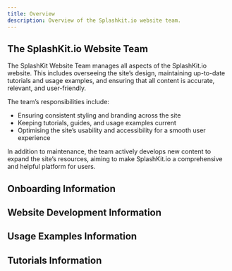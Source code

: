 ```yaml
---
title: Overview
description: Overview of the Splashkit.io website team.
---
```



## The SplashKit.io Website Team

The SplashKit Website Team manages all aspects of the SplashKit.io website. This includes overseeing
the site’s design, maintaining up-to-date tutorials and usage examples, and ensuring that all
content is accurate, relevant, and user-friendly.

The team’s responsibilities include:

- Ensuring consistent styling and branding across the site
- Keeping tutorials, guides, and usage examples current
- Optimising the site’s usability and accessibility for a smooth user experience

In addition to maintenance, the team actively develops new content to expand the site’s resources,
aiming to make SplashKit.io a comprehensive and helpful platform for users.

## Onboarding Information

<CardGrid>
  <LinkCard
    title="Getting Started with Starlight.io"
    description="The guide on how to get started with Starlight.io."
    href="/products/splashkit/02-setting-up"
  />
  <LinkCard
    title="Common Troubleshooting Tips"
    description="How to fix common issues that may arise."
    href="/products/splashkit/09-troubleshooting"
  />
  <LinkCard
    title="How to Create a Pull Request"
    description="The guide on how to create a pull request."
    href="/products/splashkit/04-pull-request"
  />
  <LinkCard
    title="Pull Request Template"
    description="The template for creating a pull request."
    href="/products/splashkit/05-pull-request-template"
  />
  <LinkCard
    title="Peer Review Guide"
    description="The guide on how to do a peer review."
    href="/products/splashkit/06-peer-review"
  />
  <LinkCard
    title="Planner Board Etiquette"
    description="The guide on how to use the planner board within the SplashKit team."
    href="/products/splashkit/08-planner-board"
  />
</CardGrid>

## Website Development Information

<CardGrid>
  <LinkCard
    title="Website Development Overview"
    description="The overview of the SplashKit website development."
    href="/products/splashkit/projects/splashkit-website/website-documentation/01-splashkit-website-overview"
  />
  <LinkCard
    title="Website Development Files"
    description="The files used in the SplashKit website development."
    href="/products/splashkit/projects/splashkit-website/website-documentation/02-web-dev-files"
  />
  <LinkCard
    title="Website Development Style Guide"
    description="The style guide for the SplashKit website development."
    href="/products/splashkit/projects/splashkit-website/website-documentation/03-css-styling-guide"
  />
</CardGrid>

## Usage Examples Information

<CardGrid>
  <LinkCard
    title="Creating Usage Examples"
    description="How to create usage examples for the Splashkit website."
    href="/products/splashkit/projects/splashkit-website/usage-examples/02-creating-usage-examples"
  />
  <LinkCard
    title="Pull Requests for Usage Examples"
    description="How to create a pull request for usage examples."
    href="/products/splashkit/projects/splashkit-website/usage-examples/03-usage-pull-request"
  />
  <LinkCard
    title="Peer Reviews for Usage Examples"
    description="How to do a peer review for usage examples."
    href="/products/splashkit/projects/splashkit-website/usage-examples/04-usage-peer-review"
  />
  <LinkCard
    title="Style Guide for Usage Examples"
    description="General rules to follow when creating usage examples."
    href="/products/splashkit/projects/splashkit-website/usage-examples/05-usage-example-style-guide"
  />
</CardGrid>

## Tutorials Information

<CardGrid>
  <LinkCard
    title="Tutorial Proposal Template"
    description="The template for creating a tutorial proposal."
    href="/products/splashkit/projects/splashkit-website/tutorials-documentation/01-tutorial-proposal-template"
  />
  <LinkCard
    title="Tutorial Style Guide"
    description="The style guide for creating tutorials."
    href="/products/splashkit/projects/splashkit-website/tutorials-documentation/02-tutorial-style-guide"
  />
  <LinkCard
    title="Tutorial Reviews"
    description="The current tutorials that need to be reviewed."
    href="/products/splashkit/projects/splashkit-website/tutorials-documentation/03-tutorial-reviews"
  />
  <LinkCard
    title="OOP Styling Guide"
    description="How to convert top level statements to OOP or vice versa."
    href="/products/splashkit/projects/splashkit-website/tutorials-documentation/04-adding-oop"
  />
</CardGrid>
